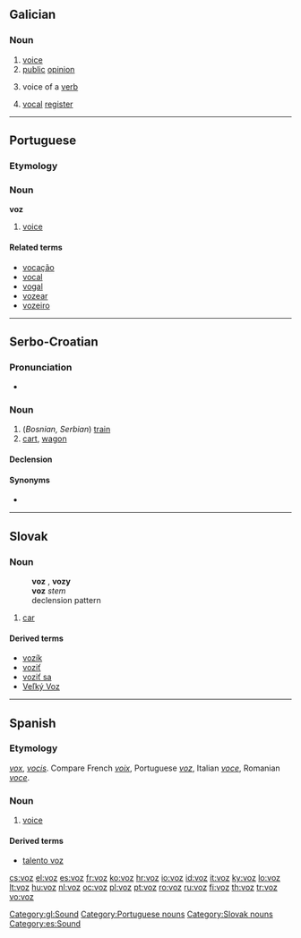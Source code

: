 ==Galician==

===Noun===
{{gl-noun|f|voces}}

# [[voice]]
# [[public]] [[opinion]]
# {{grammar|lang=gl}} voice of a [[verb]]
# {{music|lang=gl}} [[vocal]] [[register]]

[[Category:gl:Sound]]

----

==Portuguese==

===Etymology===
{{etyl|la|pt}} {{term|vox|lang=la}}

===Noun===
'''voz''' {{f}}

# [[voice]]

====Related terms====
* [[vocação]]
* [[vocal]]
* [[vogal]]
* [[vozear]]
* [[vozeiro]]

[[Category:Portuguese nouns]]

----

==Serbo-Croatian==

===Pronunciation===
* {{IPA|/ʋôːz/|lang=sh}}

===Noun===
{{sh-noun|g=m|head=vȏz|r|воз|во̑з}}

# (''Bosnian, Serbian'') [[train]]
# [[cart]], [[wagon]]

====Declension====
{{sh-decl-noun
|vȏz|vòzovi
|voza|vozova
|vozu|vozovima
|voz|vozove
|vozu|vozovi
|vozu|vozovima
|vozom|vozovima
}}

====Synonyms====
* {{l|sh|vlak|vlȃk}}

----

==Slovak==

===Noun===
: '''voz''' {{m}}, '''vozy''' {{p}}
: '''voz''' ''stem''
: declension pattern {{sk-dub}}

# [[car]]

====Derived terms====
* [[vozík]]
* [[voziť]]
* [[voziť sa]]
* [[Veľký Voz]]

[[Category:Slovak nouns]]

----

==Spanish==

===Etymology===
{{etyl|la|es}} ''[[vox]]'', ''[[vocis]]''. Compare French ''[[voix]]'', Portuguese ''[[voz]]'', Italian ''[[voce]]'', Romanian ''[[voce]]''.

===Noun===
{{es-noun-f|pl=voces}}

# [[voice]]

====Derived terms====
* [[talento voz]]

[[Category:es:Sound]]

[[cs:voz]]
[[el:voz]]
[[es:voz]]
[[fr:voz]]
[[ko:voz]]
[[hr:voz]]
[[io:voz]]
[[id:voz]]
[[it:voz]]
[[ky:voz]]
[[lo:voz]]
[[lt:voz]]
[[hu:voz]]
[[nl:voz]]
[[oc:voz]]
[[pl:voz]]
[[pt:voz]]
[[ro:voz]]
[[ru:voz]]
[[fi:voz]]
[[th:voz]]
[[tr:voz]]
[[vo:voz]]